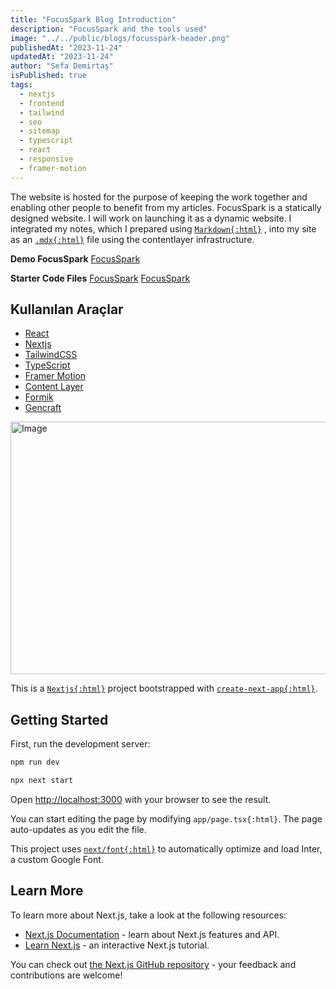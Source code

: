 ```yaml
---
title: "FocusSpark Blog Introduction"
description: "FocusSpark and the tools used"
image: "../../public/blogs/focusspark-header.png"
publishedAt: "2023-11-24"
updatedAt: "2023-11-24"
author: "Sefa Demirtaş"
isPublished: true
tags:
  - nextjs
  - frontend
  - tailwind
  - seo
  - sitemap
  - typescript
  - react
  - responsive
  - framer-motion
---
```



The website is hosted for the purpose of keeping the work together and enabling other people to benefit from my articles. FocusSpark is a statically designed website. I will work on launching it as a dynamic website. I integrated my notes, which I prepared using [`Markdown{:html}`](https://www.markdownguide.org/) , into my site as an [`.mdx{:html}`](https://mdxjs.com/) file using the contentlayer infrastructure.

**Demo FocusSpark** 
[FocusSpark](https://main--focusspark.netlify.app/)

**Starter Code Files** 
[FocusSpark](https://github.com/tugsef/client-blog)
[FocusSpark](https://github.com/tugsef/client-blog)
 ## Kullanılan Araçlar
 - [React](https://react.dev/)
 - [Nextjs](https://nextjs.org/)
 - [TailwindCSS](https://tailwindcss.com/)
 - [TypeScript](https://www.typescriptlang.org/)
 - [Framer Motion](https://www.framer.com/motion/)
 - [Content Layer](https://contentlayer.dev/)
 - [Formik](https://formik.org/docs/tutorial)
 - [Gencraft](https://gencraft.com/generate)

<Image
  src="/blogs/focusspark-page.png"
  width="718"
  height="404"
  alt="Image"
  sizes="100vw"
/>

This is a [`Nextjs{:html}`](https://nextjs.org/) project bootstrapped with [`create-next-app{:html}`](https://github.com/vercel/next.js/tree/canary/packages/create-next-app).

## Getting Started

First, run the development server:

```bash
npm run dev

npx next start
```

Open [http://localhost:3000](http://localhost:3000) with your browser to see the result.

You can start editing the page by modifying `app/page.tsx{:html}`. The page auto-updates as you edit the file.

This project uses [`next/font{:html}`](https://nextjs.org/docs/basic-features/font-optimization) to automatically optimize and load Inter, a custom Google Font.

## Learn More

To learn more about Next.js, take a look at the following resources:

- [Next.js Documentation](https://nextjs.org/docs) - learn about Next.js features and API.
- [Learn Next.js](https://nextjs.org/learn) - an interactive Next.js tutorial.

You can check out [the Next.js GitHub repository](https://github.com/vercel/next.js/) - your feedback and contributions are welcome!


